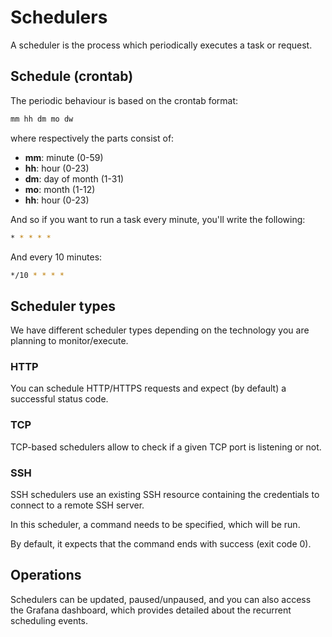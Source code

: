 # Schedulers

A scheduler is the process which periodically executes a task or request.

## Schedule (crontab)

The periodic behaviour is based on the crontab format:

```sh
mm hh dm mo dw
```

where respectively the parts consist of:

- **mm**: minute (0-59)
- **hh**: hour (0-23)
- **dm**: day of month (1-31)
- **mo**: month (1-12)
- **hh**: hour (0-23)

And so if you want to run a task every minute, you'll write the following:

```sh
* * * * *
```

And every 10 minutes:

```sh
*/10 * * * *
```

## Scheduler types

We have different scheduler types depending on the technology you are planning to monitor/execute.

### HTTP

You can schedule HTTP/HTTPS requests and expect (by default) a successful status code.

### TCP

TCP-based schedulers allow to check if a given TCP port is listening or not.

### SSH

SSH schedulers use an existing SSH resource containing the credentials to connect to a remote
SSH server.

In this scheduler, a command needs to be specified, which will be run.

By default, it expects that the command ends with success (exit code 0).

## Operations

Schedulers can be updated, paused/unpaused, and you can also access the Grafana dashboard,
which provides detailed about the recurrent scheduling events.